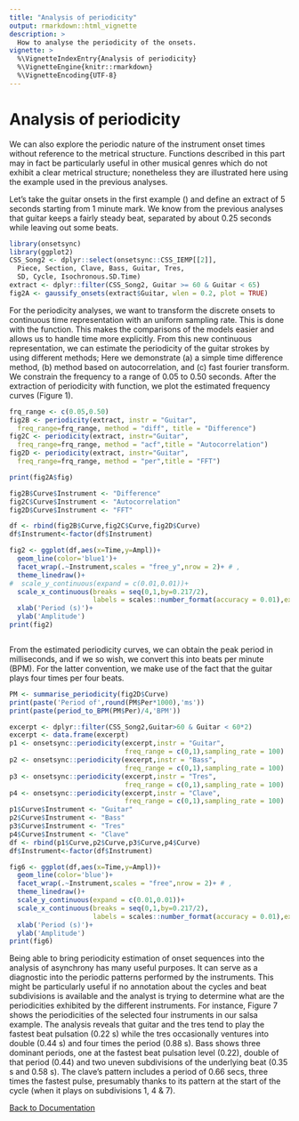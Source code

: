```yaml
---
title: "Analysis of periodicity"
output: rmarkdown::html_vignette
description: >
  How to analyse the periodicity of the onsets.
vignette: >
  %\VignetteIndexEntry{Analysis of periodicity}
  %\VignetteEngine{knitr::rmarkdown}
  %\VignetteEncoding{UTF-8}
---
```


# Analysis of periodicity

We can also explore the periodic nature of the instrument onset times without reference to the metrical structure. Functions described in this part may in fact be particularly useful in other musical genres which do not exhibit a clear metrical structure; nonetheless they are illustrated here using the example used in the previous analyses.

Let's take the guitar onsets in the first example (\texttt{CSS\_Song2}) and define an extract of 5 seconds starting from 1 minute mark. We know from the previous analyses that guitar keeps a fairly steady beat, separated by about 0.25 seconds while leaving out some beats.

```r
library(onsetsync)
library(ggplot2)
CSS_Song2 <- dplyr::select(onsetsync::CSS_IEMP[[2]],
  Piece, Section, Clave, Bass, Guitar, Tres, 
  SD, Cycle, Isochronous.SD.Time)
extract <- dplyr::filter(CSS_Song2, Guitar >= 60 & Guitar < 65)
fig2A <- gaussify_onsets(extract$Guitar, wlen = 0.2, plot = TRUE)
```

For the periodicity analyses, we want to transform the discrete onsets to continuous time representation with an uniform sampling rate. This is done with the \texttt{gaussify\_onsets} function. This makes the comparisons of the models easier and allows us to handle time more explicitly. From this new continuous representation, we can estimate the periodicity of the guitar strokes by using different methods; Here we demonstrate (a) a simple time difference method, (b) method based on autocorrelation, and (c) fast fourier transform. We constrain the frequency to a range of 0.05 to 0.50 seconds. After the extraction of periodicity with \texttt{periodicity} function, we plot the estimated frequency curves (Figure 1). 

```r
frq_range <- c(0.05,0.50)
fig2B <- periodicity(extract, instr = "Guitar", 
  freq_range=frq_range, method = "diff", title = "Difference")
fig2C <- periodicity(extract, instr="Guitar", 
  freq_range=frq_range, method = "acf",title = "Autocorrelation")
fig2D <- periodicity(extract, instr="Guitar", 
  freq_range=frq_range, method = "per",title = "FFT")
```

```r
print(fig2A$fig)
```


```r

fig2B$Curve$Instrument <- "Difference"
fig2C$Curve$Instrument <- "Autocorrelation"
fig2D$Curve$Instrument <- "FFT"

df <- rbind(fig2B$Curve,fig2C$Curve,fig2D$Curve)
df$Instrument<-factor(df$Instrument)

fig2 <- ggplot(df,aes(x=Time,y=Ampl))+
  geom_line(color='blue1')+
  facet_wrap(.~Instrument,scales = "free_y",nrow = 2)+ # ,
  theme_linedraw()+
#  scale_y_continuous(expand = c(0.01,0.01))+
  scale_x_continuous(breaks = seq(0,1,by=0.217/2),
                     labels = scales::number_format(accuracy = 0.01),expand = c(0.01,0.01))+
  xlab('Period (s)')+
  ylab('Amplitude')
print(fig2)



```

From the estimated periodicity curves, we can obtain the peak period in milliseconds, and if we so wish, we convert this into beats per minute (BPM). For the latter convention, we make use of the fact that the guitar plays four times per four beats.

```r
PM <- summarise_periodicity(fig2D$Curve)
print(paste('Period of',round(PM$Per*1000),'ms'))
print(paste(period_to_BPM(PM$Per)/4,'BPM'))
```

```r

excerpt <- dplyr::filter(CSS_Song2,Guitar>60 & Guitar < 60*2)
excerpt <- data.frame(excerpt)
p1 <- onsetsync::periodicity(excerpt,instr = "Guitar",
                             freq_range = c(0,1),sampling_rate = 100)
p2 <- onsetsync::periodicity(excerpt,instr = "Bass",
                             freq_range = c(0,1),sampling_rate = 100)
p3 <- onsetsync::periodicity(excerpt,instr = "Tres",
                             freq_range = c(0,1),sampling_rate = 100)
p4 <- onsetsync::periodicity(excerpt,instr = "Clave",
                             freq_range = c(0,1),sampling_rate = 100)
p1$Curve$Instrument <- "Guitar"
p2$Curve$Instrument <- "Bass"
p3$Curve$Instrument <- "Tres"
p4$Curve$Instrument <- "Clave"
df <- rbind(p1$Curve,p2$Curve,p3$Curve,p4$Curve)
df$Instrument<-factor(df$Instrument)

fig6 <- ggplot(df,aes(x=Time,y=Ampl))+
  geom_line(color='blue')+
  facet_wrap(.~Instrument,scales = "free",nrow = 2)+ # ,
  theme_linedraw()+
  scale_y_continuous(expand = c(0.01,0.01))+
  scale_x_continuous(breaks = seq(0,1,by=0.217/2),
                     labels = scales::number_format(accuracy = 0.01),expand = c(0.01,0.01))+
  xlab('Period (s)')+
  ylab('Amplitude')
print(fig6)

```


Being able to bring periodicity estimation of onset sequences into the analysis of asynchrony has many useful purposes. It can serve as a diagnostic into the periodic patterns performed by the instruments. This might be particularly useful if no annotation about the cycles and beat subdivisions is available and the analyst is trying to determine what are the periodicities exhibited by the different instruments. For instance, Figure 7 shows the periodicities of the selected four instruments in our salsa example. The analysis reveals that guitar and the tres tend to play the fastest beat pulsation (0.22 s) while the tres occasionally ventures into double (0.44 s) and four times the period (0.88 s). Bass shows three dominant periods, one at the fastest beat pulsation level (0.22), double of that period (0.44) and two uneven subdivisions of the underlying beat (0.35 s and 0.58 s). The clave's pattern includes a period of 0.66 secs, three times the fastest pulse, presumably thanks to its pattern at the start of the cycle (when it plays on subdivisions 1, 4 & 7).

[Back to Documentation](https://tuomaseerola.github.io/onsetsync/articles/onsetsync.html)
